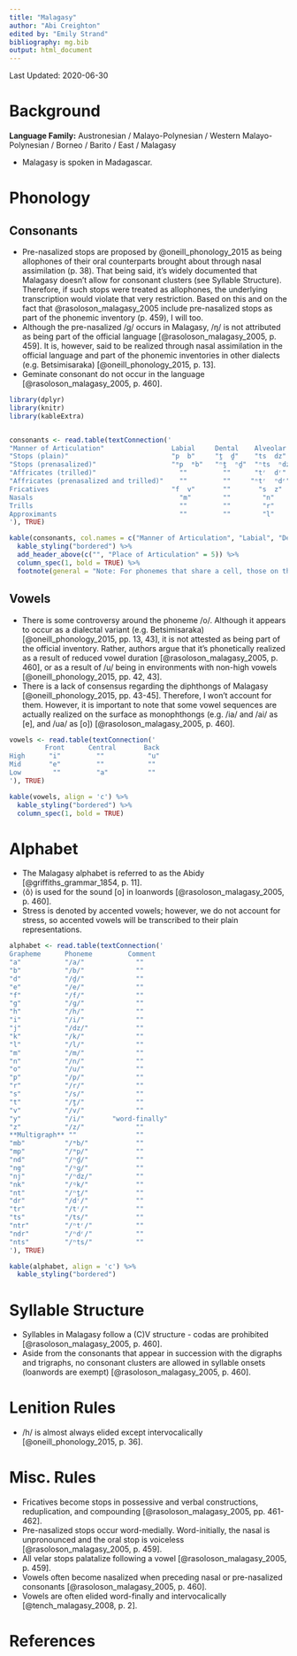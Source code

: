 ---
title: "Malagasy"
author: "Abi Creighton"
edited by: "Emily Strand"
bibliography: mg.bib
output: html_document
---

Last Updated: 2020-06-30

# Background

**Language Family:** Austronesian / Malayo-Polynesian / Western Malayo-Polynesian / Borneo / Barito / East / Malagasy

* Malagasy is spoken in Madagascar.

# Phonology

## Consonants  

* Pre-nasalized stops are proposed by @oneill_phonology_2015 as being allophones of their oral counterparts brought about through nasal assimilation (p. 38). That being said, it's widely documented that Malagasy doesn't allow for consonant clusters (see Syllable Structure). Therefore, if such stops were treated as allophones, the underlying transcription would violate that very restriction. Based on this and on the fact that @rasoloson_malagasy_2005 include pre-nasalized stops as part of the phonemic inventory (p. 459), I will too.  
* Although the pre-nasalized /ɡ/ occurs in Malagasy, /ŋ/ is not attributed as being part of the official language [@rasoloson_malagasy_2005, p. 459]. It is, however, said to be realized through nasal assimilation in the official language and part of the phonemic inventories in other dialects (e.g. Betsimisaraka) [@oneill_phonology_2015, p. 13].
* Geminate consonant do not occur in the language [@rasoloson_malagasy_2005, p. 460].

```{r echo=FALSE, message=FALSE, warning=FALSE, results = 'asis'}

library(dplyr)
library(knitr)
library(kableExtra)


consonants <- read.table(textConnection('
"Manner of Articulation"                 Labial     Dental    Alveolar       Velar    Glottal
"Stops (plain)"                          "p  b"     "t̪  d̪"    "ts  dz"      "k  ɡ"      ""
"Stops (prenasalized)"                   "ᵐp  ᵐb"   "ⁿt̪  ⁿd̪"  "ⁿts  ⁿdz"    "ᵑk  ᵑɡ"     ""
"Affricates (trilled)"                     ""         ""      "tʳ  dʳ"        ""        ""
"Affricates (prenasalized and trilled)"    ""         ""     "ⁿtʳ  ⁿdʳ"       ""        ""
Fricatives                               "f  v"       ""       "s  z"         ""        "h"  
Nasals                                     "m"        ""        "n"           ""        ""
Trills                                     ""         ""        "r"           ""        ""
Approximants                               ""         ""        "l"           ""        ""
'), TRUE)

kable(consonants, col.names = c("Manner of Articulation", "Labial", "Dental", "Alveolar", "Velar", "Glottal"), align = 'c') %>%
  kable_styling("bordered") %>%
  add_header_above(c("", "Place of Articulation" = 5)) %>%
  column_spec(1, bold = TRUE) %>%
  footnote(general = "Note: For phonemes that share a cell, those on the left are voiceless and those on the right are voiced.", general_title = "")
```

## Vowels

* There is some controversy around the phoneme /o/. Although it appears to occur as a dialectal variant (e.g. Betsimisaraka) [@oneill_phonology_2015, pp. 13, 43], it is not attested as being part of the official inventory. Rather, authors argue that it's phonetically realized as a result of reduced vowel duration [@rasoloson_malagasy_2005, p. 460], or as a result of /u/ being in environments with non-high vowels [@oneill_phonology_2015, pp. 42, 43].
* There is a lack of consensus regarding the diphthongs of Malagasy [@oneill_phonology_2015, pp. 43-45]. Therefore, I won't account for them. However, it is important to note that some vowel sequences are actually realized on the surface as monophthongs (e.g. /ia/ and /ai/ as [e], and /ua/ as [o]) [@rasoloson_malagasy_2005, p. 460].

```{r echo=FALSE, message=FALSE, warning=FALSE, results = 'asis'}

vowels <- read.table(textConnection('
         Front      Central       Back
High      "i"         ""           "u"
Mid       "e"         ""           ""
Low        ""         "a"          ""
'), TRUE)

kable(vowels, align = 'c') %>%
  kable_styling("bordered") %>%
  column_spec(1, bold = TRUE)
```    

# Alphabet

* The Malagasy alphabet is referred to as the Abidy [@griffiths_grammar_1854, p. 11].
* ⟨ô⟩ is used for the sound [o] in loanwords [@rasoloson_malagasy_2005, p. 460].
* Stress is denoted by accented vowels; however, we do not account for stress, so accented vowels will be transcribed to their plain representations.

```{r echo=FALSE, message=FALSE, warning=FALSE, results = 'asis'}

alphabet <- read.table(textConnection('
Grapheme      Phoneme         Comment
"a"           "/a/"             ""
"b"           "/b/"             ""
"d"           "/d̪/"             ""
"e"           "/e/"             ""
"f"           "/f/"             ""
"g"           "/ɡ/"             ""
"h"           "/h/"             ""
"i"           "/i/"             ""
"j"           "/dz/"            ""
"k"           "/k/"             ""
"l"           "/l/"             ""
"m"           "/m/"             ""
"n"           "/n/"             ""
"o"           "/u/"             ""
"p"           "/p/"             ""
"r"           "/r/"             ""
"s"           "/s/"             ""
"t"           "/t̪/"             ""
"v"           "/v/"             ""
"y"           "/i/"       "word-finally"  
"z"           "/z/"             ""
**Multigraph** ""               ""
"mb"          "/ᵐb/"            ""
"mp"          "/ᵐp/"            ""
"nd"          "/ⁿd̪/"            ""
"ng"          "/ᵑɡ/"            ""
"nj"          "/ⁿdz/"           ""
"nk"          "/ᵑk/"            ""
"nt"          "/ⁿt̪/"            ""
"dr"          "/dʳ/"            ""
"tr"          "/tʳ/"            ""
"ts"          "/ts/"            ""
"ntr"         "/ⁿtʳ/"           ""  
"ndr"         "/ⁿdʳ/"           ""
"nts"         "/ⁿts/"           ""
'), TRUE)

kable(alphabet, align = 'c') %>%
  kable_styling("bordered")
```

# Syllable Structure

* Syllables in Malagasy follow a (C)V structure - codas are prohibited [@rasoloson_malagasy_2005, p. 460].
* Aside from the consonants that appear in succession with the digraphs and trigraphs, no consonant clusters are allowed in syllable onsets (loanwords are exempt) [@rasoloson_malagasy_2005, p. 460].

# Lenition Rules

* /h/ is almost always elided except intervocalically [@oneill_phonology_2015, p. 36].

# Misc. Rules

* Fricatives become stops in possessive and verbal constructions, reduplication, and compounding [@rasoloson_malagasy_2005, pp. 461-462].
* Pre-nasalized stops occur word-medially. Word-initially, the nasal is unpronounced and the oral stop is voiceless [@rasoloson_malagasy_2005, p. 459].
* All velar stops palatalize following a vowel [@rasoloson_malagasy_2005, p. 459].
* Vowels often become nasalized when preceding nasal or pre-nasalized consonants [@rasoloson_malagasy_2005, p. 460].
* Vowels are often elided word-finally and intervocalically [@tench_malagasy_2008, p. 2].

# References
